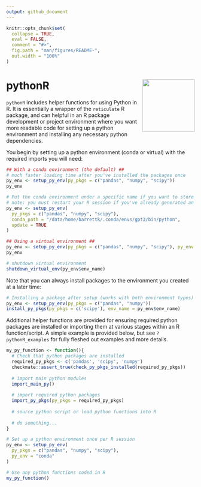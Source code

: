 ```yaml
---
output: github_document
---
```


<!-- README.md is generated from README.Rmd. Please edit that file -->

```r
knitr::opts_chunk$set(
  collapse = TRUE,
  eval = FALSE,
  comment = "#>",
  fig.path = "man/figures/README-",
  out.width = "100%"
)
```

# pythonR <a href='https://github.com/barrettk/pythonR'><img src='man/figures/logo.png' align="right" height="140" /></a>

`pythonR` includes helper functions for using Python in R. It is essentially a wrapper of the `reticulate` R package, and can helpful in an R package development or project environment where you want more readable code for setting up a python environment and installing any necessary python dependencies.


You begin by setting up a python environment (conda or virtual) with the required imports you will need:
```r
## With a conda environment (the default) ##
# much faster loading time after you've installed the packages once
py_env <- setup_py_env(py_pkgs = c("pandas", "numpy", "scipy"))
py_env

# Put the conda environment under a specific name if you want to store multiple
# note: you must restart your R session if you've already generated an environment
py_env <- setup_py_env(
  py_pkgs = c("pandas", "numpy", "scipy"),
  conda_path = "/data/home/barrettk/.conda/envs/gpt3/bin/python",
  update = TRUE
)

## Using a virtual environment ##
py_env <- setup_py_env(py_pkgs = c("pandas", "numpy", "scipy"), py_env = "virtual")
py_env

# shutdown virtual environment
shutdown_virtual_env(py_env$env_name)

```

Note that you can always install packages to the environment you created at a later time:
```r
# Installing a package after setup (works with both environment types)
py_env <- setup_py_env(py_pkgs = c("pandas", "numpy"))
install_py_pkgs(py_pkgs = c('scipy'), env_name = py_env$env_name)
```


Additional helper functions are provided for ensuring required python packages are installed or importing them at various stages within an R function/script. A simple example is provided below, but see `?pythonR_examples` for fully fleshed out examples and more details.


```r
my_py_function <- function(){
  # Check that python packages are installed
  required_py_pkgs <- c('pandas', 'scipy', 'numpy')
  checkmate::assert_true(check_py_pkgs_installed(required_py_pkgs))
  
  # import main python modules
  import_main_py()
  
  # import required python packages
  import_py_pkgs(py_pkgs = required_py_pkgs)
  
  # source python script or load python functions into R
  
  # do something...
}
```


```r
# Set up a python environment once per R session
py_env <- setup_py_env(
  py_pkgs = c("pandas", "numpy", "scipy"),
  py_env = "conda"
)

# Use any python functions coded in R
my_py_function()
```

